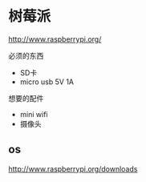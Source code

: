 = 树莓派 =
[[http://www.raspberrypi.org/]]

必须的东西
* SD卡
* micro usb 5V 1A

想要的配件
* mini wifi
* 摄像头

== os ==
[[http://www.raspberrypi.org/downloads]]

